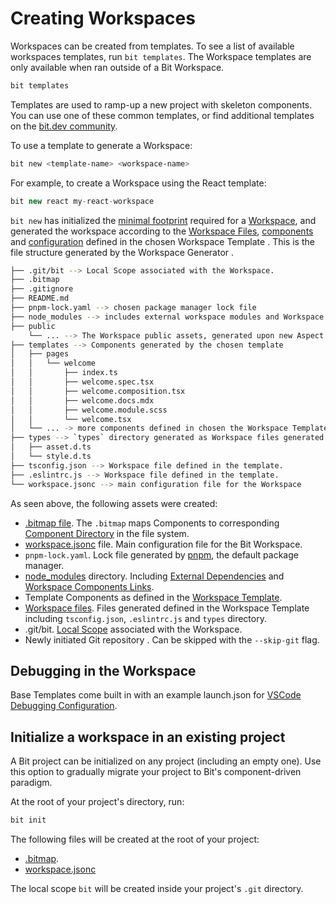 # Creating Workspaces

Workspaces can be created from templates. To see a list of available workspaces templates, run `bit templates`. The Workspace templates are only available when ran outside of a Bit Workspace.

```bash
bit templates
```

Templates are used to ramp-up a new project with skeleton components. You can use one of these common templates, or find additional templates on the [bit.dev community](https://bit.dev/templates).

To use a template to generate a Workspace:

```bash
bit new <template-name> <workspace-name>
```

For example, to create a Workspace using the React template:

```ts
bit new react my-react-workspace
```

`bit new` has initialized the [minimal footprint](/workspace/creating-workspaces#created-files) required for a [Workspace](/workspace/workspace-overview), and generated the workspace according to the [Workspace Files](/workspace/creating-workspaces#created-files), [components](/components/component-overview) and [configuration](/workspace/workspace-configuration) defined in the chosen Workspace Template <!-- TODO [Workspace Template](/workspace/workspace-templates) -->.
This is the file structure generated by the Workspace Generator <!-- TODO [Workspace Generator](/workspace/workspace-overview) -->.

```bash
├── .git/bit --> Local Scope associated with the Workspace.
├── .bitmap
├── .gitignore
├── README.md
├── pnpm-lock.yaml --> chosen package manager lock file
├── node_modules --> includes external workspace modules and Workspace Componnent Link.
├── public
    └── ... --> The Workspace public assets, generated upon new Aspect configuration or the first time.
├── templates --> Components generated by the chosen template
│   ├── pages
│   │   └── welcome
│   │       ├── index.ts
│   │       ├── welcome.spec.tsx
│   │       ├── welcome.composition.tsx
│   │       ├── welcome.docs.mdx
│   │       ├── welcome.module.scss
│   │       └── welcome.tsx
│   └── ... -> more components defined in chosen the Workspace Template.
├── types --> `types` directory generated as Workspace files generated by the template.
│   ├── asset.d.ts
│   └── style.d.ts
├── tsconfig.json --> Workspace file defined in the template.
├── .eslintrc.js --> Workspace file defined in the template.
└── workspace.jsonc --> main configuration file for the Workspace
```

As seen above, the following assets were created:

- [.bitmap file](/workspace/structure/bitmap). The `.bitmap` maps Components to corresponding [Component Directory](/workspace/structure/component-directory) in the file system.
- [workspace.jsonc](/workspace/workspace-configuration) file. Main configuration file for the Bit Workspace.
- `pnpm-lock.yaml`. <!-- TODO [Lock file](/dependencies/lock-file) --> Lock file generated by [pnpm](/understanding-bit/package-managers#pnpm), the default package manager.
- [node_modules](/dependencies/node-modules) directory. Including [External Dependencies](/dependencies/external-dependencies) and [Workspace Components Links](/workspace/structure/component-links).
- Template Components <!-- TODO (/generator/components-template) --> as defined in the [Workspace Template](/generator/workspace-template).
- [Workspace files](/workspace/creating-workspaces#created-files). Files generated defined in the Workspace Template including `tsconfig.json`, `.eslintrc.js` and `types` directory.
- .git/bit. [Local Scope](/workspace/structure/local-scope) associated with the Workspace.
- Newly initiated Git repository <!--TODO [Git repository](/) -->. Can be skipped with the `--skip-git` flag.

## Debugging in the Workspace

Base Templates <!-- TODO [Base Templates](/generator/workspace-template) --> come built in with an example launch.json for [VSCode Debugging Configuration](https://code.visualstudio.com/docs/editor/debugging). <!-- TODO To learn more on IDE debugger configuration head here. -->

<!--TODO Webstorm to be added here.
 -->

## Initialize a workspace in an existing project

A Bit project can be initialized on any project (including an empty one). Use this option to gradually migrate your project to Bit's component-driven paradigm.

At the root of your project's directory, run:

```bash
bit init
```

The following files will be created at the root of your project:

- [.bitmap](/workspace/structure/bitmap).
- [workspace.jsonc](/workspace/workspace-configuration)

The local scope `bit` will be created inside your project's `.git` directory.
